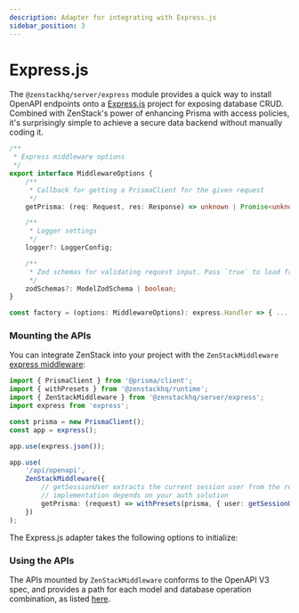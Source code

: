 ```yaml
---
description: Adapter for integrating with Express.js
sidebar_position: 3
---
```



# Express.js

The `@zenstackhq/server/express` module provides a quick way to install OpenAPI endpoints onto a [Express.js](https://expressjs.com/) project for exposing database CRUD. Combined with ZenStack's power of enhancing Prisma with access policies, it's surprisingly simple to achieve a secure data backend without manually coding it.

```ts
/**
 * Express middleware options
 */
export interface MiddlewareOptions {
    /**
     * Callback for getting a PrismaClient for the given request
     */
    getPrisma: (req: Request, res: Response) => unknown | Promise<unknown>;

    /**
     * Logger settings
     */
    logger?: LoggerConfig;

    /**
     * Zod schemas for validating request input. Pass `true` to load from standard location (need to enable `@core/zod` plugin in schema.zmodel).
     */
    zodSchemas?: ModelZodSchema | boolean;
}

const factory = (options: MiddlewareOptions): express.Handler => { ... }
```

### Mounting the APIs

You can integrate ZenStack into your project with the `ZenStackMiddleware` [express middleware](https://expressjs.com/en/guide/using-middleware.html):

```ts
import { PrismaClient } from '@prisma/client';
import { withPresets } from '@zenstackhq/runtime';
import { ZenStackMiddleware } from '@zenstackhq/server/express';
import express from 'express';

const prisma = new PrismaClient();
const app = express();

app.use(express.json());

app.use(
    '/api/openapi',
    ZenStackMiddleware({
        // getSessionUser extracts the current session user from the request, its
        // implementation depends on your auth solution
        getPrisma: (request) => withPresets(prisma, { user: getSessionUser(request) }),
    })
);
```

The Express.js adapter takes the following options to initialize:

<CommonOptions />

### Using the APIs

The APIs mounted by `ZenStackMiddleware` conforms to the OpenAPI V3 spec, and provides a path for each model and database operation combination, as listed [here](/docs/reference/plugins/openapi#generated-api-paths).

<ApiRequest />

<ErrorHandling />
